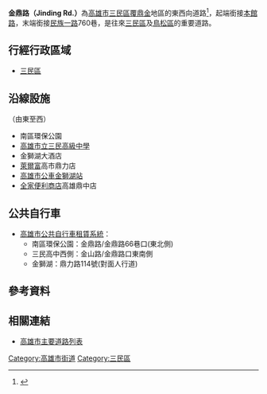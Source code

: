 {{Refimprove|time=2020-07-26T12:37:36+00:00}}
{{Infobox TwRoad2
|bgcolorh=DARKGREEN
|colorh=white
|code=
|name= 金鼎路
|enname= Jinding Rd.
|level= 一般道路
|length=
|sec=
|lastext=
|line=
|start= [[本館路|本館路]]
|end= [[民族一路|民族一路]]760巷
|junc= 
|img=
|cap=
|size=
|left= 民族一路760巷
|right= [[本館路|本館路]]
|leftlink= 民族一路760巷
|leftdirection= W
|rightlink= 本館路
|rightdirection= E
|SN=
|SNtype=
|SNNum=
|SN2=
|SN2type=
|SN2Num=
|SN3=
|SN3type=
|SN3Num=
}}
'''金鼎路（Jinding Rd.）'''為[[高雄市|高雄市]][[三民區|三民區]][[覆鼎金|覆鼎金]]地區的東西向道路<ref>{{Cite web |url=https://tw.appledaily.com/home/20130914/VQCT6YXOFGLGEA27FSUVEPM6DM/ |title=金鼎路生活圈 大樂商場改建 房價漲1成 |accessdate=2020-07-26 |archive-date=2020-07-26 |archive-url=https://web.archive.org/web/20200726125025/https://tw.appledaily.com/home/20130914/VQCT6YXOFGLGEA27FSUVEPM6DM/ |dead-url=no }}</ref>，起端銜接[[本館路|本館路]]，末端銜接[[民族一路|民族一路]]760巷，是往來[[三民區|三民區]]及[[鳥松區|鳥松區]]的重要道路。
== 行經行政區域 ==
* [[三民區|三民區]]
== 沿線設施 ==
（由東至西）
* 南區環保公園
* [[高雄市立三民高級中學|高雄市立三民高級中學]]
* 金獅湖大酒店
* [[萊爾富|萊爾富]]高市鼎力店
* [[高雄市公車|高雄市公車]][[金獅湖站|金獅湖站]]
* [[全家便利商店|全家便利商店]]高雄鼎中店
== 公共自行車 ==
* [[高雄市公共自行車租賃系統|高雄市公共自行車租賃系統]]：
** 南區環保公園：金鼎路/金鼎路66巷口(東北側)
** 三民高中西側：金山路/金鼎路口東南側
** 金獅湖：鼎力路114號(對面人行道)

== 參考資料 ==
{{Reflist}}
== 相關連結 ==
* [[高雄市主要道路列表|高雄市主要道路列表]]

{{高雄市重要道路}}

[[Category:高雄市街道|Category:高雄市街道]]
[[Category:三民區|Category:三民區]]